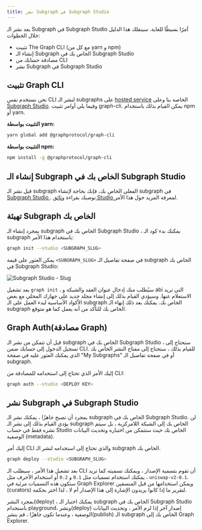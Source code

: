```yaml
---
title: نشر Subgraph في Subgraph Studio
---
```


يعد نشر الـ Subgraph في Subgraph Studio أمرًا بسيطًا للغاية. سينقلك هذا الدليل خلال الخطوات:

- تثبيت The Graph CLI (مع كل من yarn و npm)
- إنشاء الـ Subgraph الخاص بك في Subgraph Studio
- مصادقة حسابك من CLI
- نشر Subgraph في Subgraph Studio

## تثبيت Graph CLI

نحن نستخدم نفس CLI لنشر الـ subgraphs على [hosted service](https://thegraph.com/hosted-service/) الخاصة بنا وعلى [Subgraph Studio](https://thegraph.com/studio/). وفيما يلي أوامر تثبيت graph-cli. يمكن القيام بذلك باستخدام npm أو yarn.

**التثبيت بواسطة yarn:**

```bash
yarn global add @graphprotocol/graph-cli
```

**التثبيت بواسطة npm:**

```bash
npm install -g @graphprotocol/graph-cli
```

## إنشاء الـ Subgraph الخاص بك في Subgraph Studio

قبل نشر الـ subgraph الفعلي الخاص بك، فإنك بحاجة لإنشاء subgraph في [ Subgraph Studio ](https://thegraph.com/studio/). نوصيك بقراءة [ وثائق Studio ](/studio/subgraph-studio) لمعرفة المزيد حول هذا الأمر.

## تهيئة Subgraph الخاص بك

بمجرد إنشاء الـ subgraph الخاص بك في Subgraph Studio ، يمكنك بدء كود الـ subgraph باستخدام هذا الأمر:

```bash
graph init --studio <SUBGRAPH_SLUG>
```

يمكن العثور على قيمة `<SUBGRAPH_SLUG>` في صفحة تفاصيل الـ subgraph الخاص بك في Subgraph Studio:

![Subgraph Studio - Slug](/img/doc-subgraph-slug.png)

بعد تشغيل `graph init` ، سيُطلب منك إدخال عنوان العقد والشبكة و abi التي تريد الاستعلام عنها. وسيؤدي القيام بذلك إلى إنشاء مجلد جديد على جهازك المحلي مع بعض الأكواد الأساسية لبدء العمل على الـ subgraph الخاص بك. يمكنك بعد ذلك إنهاء الـ subgraph الخاص بك للتأكد من أنه يعمل كما هو متوقع.

## Graph Auth(مصادقة Graph)

قبل أن تتمكن من نشر الـ subgraph الخاص بك في Subgraph Studio ، ستحتاج إلى تسجيل الدخول إلى حسابك ضمن CLI. للقيام بذلك ، ستحتاج إلى مفتاح النشر الخاص بك الذي يمكنك العثور عليه في صفحة "My Subgraphs" أو في صفحة تفاصيل الـ subgraph.

إليك الأمر الذي تحتاج إلى استخدامه للمصادقة من CLI:

```bash
graph auth --studio <DEPLOY KEY>
```

## نشر Subgraph في Subgraph Studio

بمجرد أن تصبح جاهزًا ، يمكنك نشر الـ subgraph الخاص بك في Subgraph Studio. لن يؤدي القيام بذلك إلى نشر الـ subgraph الخاص بك إلى الشبكة اللامركزية ، بل سيتم نشره فقط في حساب Studio الخاص بك حيث ستتمكن من اختباره وتحديث البيانات الوصفية (metadata).

إليك أمر CLI والذي تحتاج إلى استخدامه لنشر الـ subgraph الخاص بك.

```bash
graph deploy --studio <SUBGRAPH_SLUG>
```

بعد تشغيل هذا الأمر ، سيطلب الـ CLI أن تقوم بتسمية الإصدار ، ويمكنك تسميته كما تريد ، يمكنك استخدام تسميات مثل `0.1` و `0.2` أو استخدام الأحرف مثل `uniswap-v2-0.1`. ستكون هذه التسميات مرئية في Graph Explorer ويمكن استخدامها من قبل المنسقين (curators) لتقرير ما إذا كانوا يريدون الإشارة إلى هذا الإصدار أم لا ، لذا اختر بحكمة.

بمجرد النشر(deploy) ، يمكنك اختبار الـ subgraph الخاص بك في Subgraph Studio باستخدام playground، ونشر(deploy) إصدار آخر إذا لزم الأمر ، وتحديث البيانات الوصفية ، وعندما تكون جاهزًا ، قم بنشر(publish) الـ subgraph الخاص بك إلى Graph Explorer.
